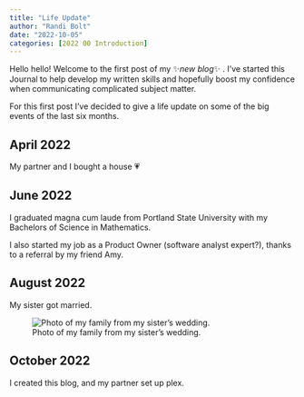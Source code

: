 ```yaml
---
title: "Life Update"
author: "Randi Bolt"
date: "2022-10-05"
categories: [2022 00 Introduction]
---
```


Hello hello! Welcome to the first post of my ✨*new blog*✨ . I've started this Journal to help develop my written skills and hopefully boost my confidence when communicating complicated subject matter.

For this first post I've decided to give a life update on some of the big events of the last six months. 

## April 2022

My partner and I bought a house 💗

## June 2022

I graduated magna cum laude from Portland State University with my Bachelors of Science in Mathematics.

I also started my job as a Product Owner (software analyst expert?), thanks to a referral by my friend Amy.

## August 2022

My sister got married.

![Photo of my family from my sister's wedding.](family.JPG)

## October 2022

I created this blog, and my partner set up plex.
